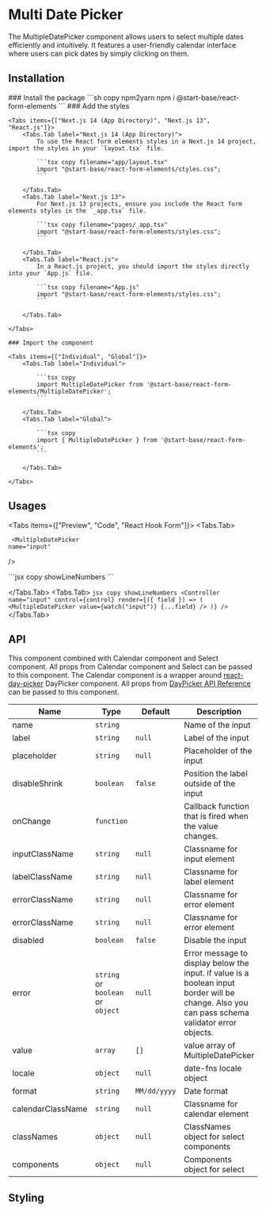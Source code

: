 

# Multi Date Picker

The MultipleDatePicker component allows users to select multiple dates efficiently and intuitively. It features a user-friendly calendar interface where users can pick dates by simply clicking on them.

## Installation

<Steps>
    ### Install the package
    ```sh copy npm2yarn
    npm i @start-base/react-form-elements
    ```
    ### Add the styles

    <Tabs items={["Next.js 14 (App Directory)", "Next.js 13", "React.js"]}>
        <Tabs.Tab label="Next.js 14 (App Directory)">
            To use the React form elements styles in a Next.js 14 project, import the styles in your `layout.tsx` file.

            ```tsx copy filename="app/layout.tsx"
            import "@start-base/react-form-elements/styles.css";
            ```

        </Tabs.Tab>
        <Tabs.Tab label="Next.js 13">
            For Next.js 13 projects, ensure you include the React form elements styles in the `_app.tsx` file.

            ```tsx copy filename="pages/_app.tsx"
            import "@start-base/react-form-elements/styles.css";
            ```

        </Tabs.Tab>
        <Tabs.Tab label="React.js">
            In a React.js project, you should import the styles directly into your `App.js` file.

            ```tsx copy filename="App.js"
            import "@start-base/react-form-elements/styles.css";
            ```

        </Tabs.Tab>

    </Tabs>

    ### Import the component

    <Tabs items={["Individual", "Global"]}>
        <Tabs.Tab label="Individual">

            ```tsx copy
            import MultipleDatePicker from '@start-base/react-form-elements/MultipleDatePicker';
            ```

        </Tabs.Tab>
        <Tabs.Tab label="Global">

            ```tsx copy
            import { MultipleDatePicker } from '@start-base/react-form-elements';
            ```

        </Tabs.Tab>

    </Tabs>

</Steps>

## Usages

<Tabs items={["Preview", "Code", "React Hook Form"]}>
  <Tabs.Tab>
  <Preview height="800px">

     <MultipleDatePicker
    name="input"

/>

  </Preview>
  </Tabs.Tab>
  <Tabs.Tab>
    ```jsx copy showLineNumbers
    <MultipleDatePicker
        name="input"
        onChange={handleChange}
    />
    ```

  </Tabs.Tab>
  <Tabs.Tab>
    ```jsx copy showLineNumbers
    <Controller
        name="input"
        control={control}
        render={({ field }) => (
          <MultipleDatePicker
            value={watch("input")}
            {...field}
          />
        )}
    />
    ```
  </Tabs.Tab>
</Tabs>

## API

This component combined with Calendar component and Select component. All props from Calendar component and Select can be passed to this component.
The Calendar component is a wrapper around [react-day-picker](https://www.npmjs.com/package/react-day-picker) DayPicker component. All props from [DayPicker API Reference](https://daypicker.dev/api/type-aliases/DayPickerProps) can be passed to this component.

| Name              | Type                              | Default      | Description                                                                                                                                    |
| ----------------- | --------------------------------- | ------------ | ---------------------------------------------------------------------------------------------------------------------------------------------- |
| name              | `string`                          |              | Name of the input                                                                                                                              |
| label             | `string`                          | `null`       | Label of the input                                                                                                                             |
| placeholder       | `string`                          | `null`       | Placeholder of the input                                                                                                                       |
| disableShrink     | `boolean`                         | `false`      | Position the label outside of the input                                                                                                        |
| onChange          | `function`                        |              | Callback function that is fired when the value changes.                                                                                        |
| inputClassName    | `string`                          | `null`       | Classname for input element                                                                                                                    |
| labelClassName    | `string`                          | `null`       | Classname for label element                                                                                                                    |
| errorClassName    | `string`                          | `null`       | Classname for error element                                                                                                                    |
| errorClassName    | `string`                          | `null`       | Classname for error element                                                                                                                    |
| disabled          | `boolean`                         | `false`      | Disable the input                                                                                                                              |
| error             | `string` or `boolean` or `object` | `null`       | Error message to display below the input. if value is a boolean input border will be change. Also you can pass schema validator error objects. |
| value             | `array`                           | `[]`         | value array of MultipleDatePicker                                                                                                              |
| locale            | `object`                          | `null`       | date-fns locale object                                                                                                                         |
| format            | `string`                          | `MM/dd/yyyy` | Date format                                                                                                                                    |
| calendarClassName | `string`                          | `null`       | Classname for calendar element                                                                                                                 |
| classNames        | `object`                          | `null`       | ClassNames object for select components                                                                                                        |
| components        | `object`                          | `null`       | Components object for select                                                                                                                   |

## Styling
